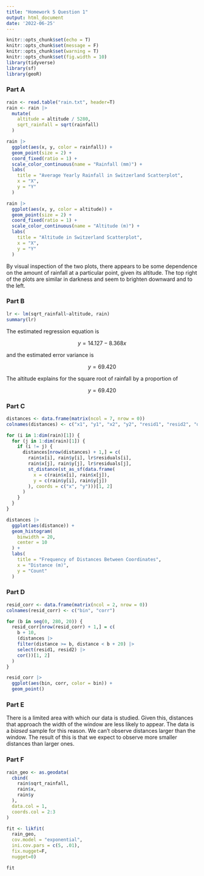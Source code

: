 ```yaml
---
title: "Homework 5 Question 1"
output: html_document
date: '2022-06-25'
---
```


```r
knitr::opts_chunk$set(echo = T)
knitr::opts_chunk$set(message = F)
knitr::opts_chunk$set(warning = T)
knitr::opts_chunk$set(fig.width = 10)
library(tidyverse)
library(sf)
library(geoR)
```

### Part A

```r
rain <- read.table("rain.txt", header=T)
rain <- rain |>
  mutate(
    altitude = altitude / 5280,
    sqrt_rainfall = sqrt(rainfall)
  )

rain |>
  ggplot(aes(x, y, color = rainfall)) +
  geom_point(size = 2) +
  coord_fixed(ratio = 1) +
  scale_color_continuous(name = "Rainfall (mm)") +
  labs(
    title = "Average Yearly Rainfall in Switzerland Scatterplot",
    x = "X",
    y = "Y"
  )

rain |>
  ggplot(aes(x, y, color = altitude)) +
  geom_point(size = 2) +
  coord_fixed(ratio = 1) +
  scale_color_continuous(name = "Altitude (m)") +
  labs(
    title = "Altitude in Switzerland Scatterplot",
    x = "X",
    y = "Y"
  )
```

By visual inspection of the two plots, there appears to be some dependence on the amount of rainfall at a particular point, given its altitude. The top right of the plots are similar in darkness and seem to brighten downward and to the left.

### Part B

```r
lr <- lm(sqrt_rainfall~altitude, rain)
summary(lr)
```

The estimated regression equation is

<center>$y=14.127-8.368x$</center>

and the estimated error variance is

<center>$y=69.420$</center>

The altitude explains for the square root of rainfall by a proportion of

<center>$y=69.420$</center>

### Part C

```r
distances <- data.frame(matrix(ncol = 7, nrow = 0))
colnames(distances) <- c("x1", "y1", "x2", "y2", "resid1", "resid2", "distance")

for (i in 1:dim(rain)[1]) {
  for (j in 1:dim(rain)[1]) {
    if (i != j) {
      distances[nrow(distances) + 1,] = c(
        rain$x[i], rain$y[i], lr$residuals[i],
        rain$x[j], rain$y[j], lr$residuals[j],
        st_distance(st_as_sf(data.frame(
          x = c(rain$x[i], rain$x[j]),
          y = c(rain$y[i], rain$y[j])
        ), coords = c("x", "y")))[1, 2]
      )
    }
  }
}

distances |>
  ggplot(aes(distance)) +
  geom_histogram(
    binwidth = 20,
    center = 10
  ) +
  labs(
    title = "Frequency of Distances Between Coordinates",
    x = "Distance (m)",
    y = "Count"
  )
```

### Part D

```r
resid_corr <- data.frame(matrix(ncol = 2, nrow = 0))
colnames(resid_corr) <- c("bin", "corr")

for (b in seq(0, 280, 20)) {
  resid_corr[nrow(resid_corr) + 1,] = c(
    b + 10,
    (distances |>
    filter(distance >= b, distance < b + 20) |>
    select(resid1, resid2) |>
    cor())[1, 2]
  )
}

resid_corr |>
  ggplot(aes(bin, corr, color = bin)) +
  geom_point()
```

### Part E

There is a limited area with which our data is studied. Given this, distances that approach the width of the window are less likely to appear. The data is a _biased_ sample for this reason. We can't observe distances larger than the window. The result of this is that we expect to observe more smaller distances than larger ones.

### Part F

```r
rain_geo <- as.geodata(
  cbind(
    rain$sqrt_rainfall,
    rain$x,
    rain$y
  ),
  data.col = 1,
  coords.col = 2:3
)

fit <- likfit(
  rain_geo,
  cov.model = "exponential",
  ini.cov.pars = c(5, .01),
  fix.nugget=F, 
  nugget=0)

fit
```











